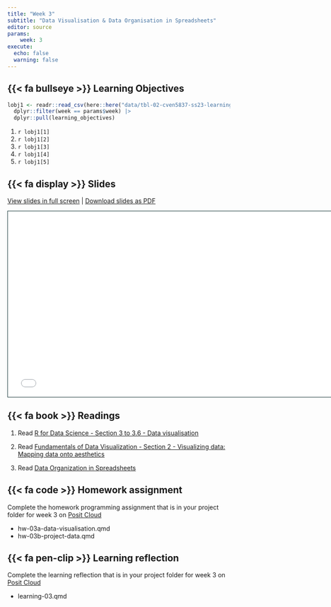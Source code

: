 ```yaml
---
title: "Week 3"
subtitle: "Data Visualisation & Data Organisation in Spreadsheets"
editor: source
params:
    week: 3
execute: 
  echo: false
  warning: false
---
```


<script defer data-domain="cven5837-ss23.github.io/website" src="https://plausible.io/js/plausible.js"></script>

## {{< fa bullseye >}} Learning Objectives

```r

lobj1 <- readr::read_csv(here::here("data/tbl-02-cven5837-ss23-learning-objectives.csv")) |> 
  dplyr::filter(week == params$week) |>
  dplyr::pull(learning_objectives)

```

1. `r lobj1[1]`
2. `r lobj1[2]`
3. `r lobj1[3]`
4. `r lobj1[4]`
5. `r lobj1[5]`

## {{< fa display >}} Slides

[View slides in full screen](../slides/lec-02-visualisation.html) | [Download slides as PDF](https://github.com/cven5873-ss23/website/raw/main/slides/lec-02-visualisation.pdf)

```{=html}
<iframe class="slide-deck" src="../slides/lec-02-visualisation.html" height="420" width="747" style="border: 1px solid #123233;"></iframe>
```

## {{< fa book >}} Readings

1. Read [R for Data Science - Section 3 to 3.6 - Data visualisation](https://r4ds.had.co.nz/data-visualisation.html)  

2. Read [Fundamentals of Data Visualization - Section 2 - Visualizing data: Mapping data onto aesthetics](https://clauswilke.com/dataviz/aesthetic-mapping.html)

3. Read [Data Organization in Spreadsheets](https://www.tandfonline.com/doi/full/10.1080/00031305.2017.1375989)

## {{< fa code >}} Homework assignment 

Complete the homework programming assignment that is in your project folder for week 3 on [Posit Cloud](https://posit.cloud/spaces/381404/content/all)

- hw-03a-data-visualisation.qmd 
- hw-03b-project-data.qmd

## {{< fa pen-clip >}} Learning reflection

Complete the learning reflection that is in your project folder for week 3 on [Posit Cloud](https://posit.cloud/spaces/381404/content/all)

- learning-03.qmd
